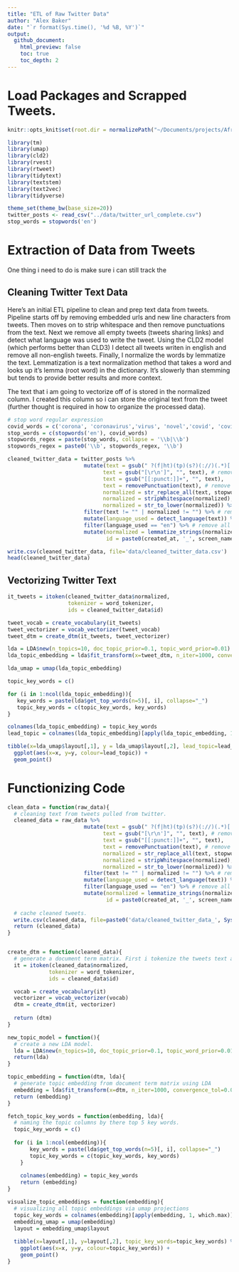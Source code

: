 ```yaml
---
title: "ETL of Raw Twitter Data"
author: "Alex Baker"
date: "`r format(Sys.time(), '%d %B, %Y')`"
output:
  github_document:
    html_preview: false
    toc: true
    toc_depth: 2
---
```


# Load Packages and Scrapped Tweets.

```r
knitr::opts_knit$set(root.dir = normalizePath("~/Documents/projects/Africa-covid19-response")) 

library(tm)
library(umap)
library(cld2)
library(rvest)
library(rtweet)
library(tidytext)
library(textstem)
library(text2vec)
library(tidyverse)

theme_set(theme_bw(base_size=20))
twitter_posts <- read_csv("../data/twitter_url_complete.csv")
stop_words = stopwords('en')
```

# Extraction of Data from Tweets

One thing i need to do is make sure i can still track the 

## Cleaning Twitter Text Data

Here's an initial ETL pipeline to clean and prep text data from tweets. Pipeline starts off by removing embedded urls and new line characters from tweets. Then moves on to strip whitespace and then remove punctuations from the text. Next we remove all empty tweets (tweets sharing links) and detect what language was used to write the tweet. Using the CLD2 model (which performs better than CLD3) I detect all tweets writen in english and remove all non-english tweets. Finally, I normalize the words by lemmatize the text. Lemmatization is a text normalization method that takes a word and looks up it's lemma (root word) in the dictionary. It's slowerly than stemming but tends to 
provide better results and more context.

The text that i am going to vectorize off of is stored in the normalized column. I created this column so i can store the original text from the tweet (further thought is required in how to organize the processed data).

```r
# stop word regular expression
covid_words = c('corona', 'coronavirus','virus', 'novel','covid', 'covid19', 'covid-19','pandemic', 'will')
stop_words = c(stopwords('en'), covid_words)
stopwords_regex = paste(stop_words, collapse = '\\b|\\b')
stopwords_regex = paste0('\\b', stopwords_regex, '\\b')
```

```r
cleaned_twitter_data = twitter_posts %>%
                        mutate(text = gsub(" ?(f|ht)(tp)(s?)(://)(.*)[.|/](.*)", "", text), # remove urls embedded into the tweet text
                              text = gsub("[\r\n']", "", text), # remove new line characters and replace them with white space
                              text = gsub("[[:punct:]]+", "", text),
                              text = removePunctuation(text), # remove punctuation
                              normalized = str_replace_all(text, stopwords_regex, ""), # remove stop words from tweets
                              normalized = stripWhitespace(normalized), # remove unnecessary white space from tweets text
                              normalized = str_to_lower(normalized)) %>%  # then remove/strip unnecessary white space
                        filter(text != "" | normalized != "") %>% # remove empty tweets
                        mutate(language_used = detect_language(text)) %>% # detect language used in tweets text using cld2 model by google
                        filter(language_used == "en") %>% # remove all non-english tweets
                        mutate(normalized = lemmatize_strings(normalized), # finally normalize words by lemmantization.
                               id = paste0(created_at, '_', screen_name)) # creating a guid by combining datetime and twitter handle
```

```r
write.csv(cleaned_twitter_data, file='data/cleaned_twitter_data.csv')
head(cleaned_twitter_data)
```

## Vectorizing Twitter Text

```r
it_tweets = itoken(cleaned_twitter_data$normalized, 
                   tokenizer = word_tokenizer,
                   ids = cleaned_twitter_data$id)

tweet_vocab = create_vocabulary(it_tweets)
tweet_vectorizer = vocab_vectorizer(tweet_vocab)
tweet_dtm = create_dtm(it_tweets, tweet_vectorizer)
```

```r
lda = LDA$new(n_topics=10, doc_topic_prior=0.1, topic_word_prior=0.01)
lda_topic_embedding = lda$fit_transform(x=tweet_dtm, n_iter=1000, convergence_tol=0.001, n_check_convergence=25)
```

```r
lda_umap = umap(lda_topic_embedding)
```

```r
topic_key_words = c()

for (i in 1:ncol(lda_topic_embedding)){
   key_words = paste(lda$get_top_words(n=5)[, i], collapse="_")
   topic_key_words = c(topic_key_words, key_words)
}

colnames(lda_topic_embedding) = topic_key_words
lead_topic = colnames(lda_topic_embedding)[apply(lda_topic_embedding, 1, which.max)]
```

```r
tibble(x=lda_umap$layout[,1], y = lda_umap$layout[,2], lead_topic=lead_topic) %>%
  ggplot(aes(x=x, y=y, colour=lead_topic)) +
  geom_point()
```

# Functionizing Code

```r

clean_data = function(raw_data){
  # cleaning text from tweets pulled from twitter.
  cleaned_data = raw_data %>%
                        mutate(text = gsub(" ?(f|ht)(tp)(s?)(://)(.*)[.|/](.*)", "", text), # remove urls embedded into the tweet text
                              text = gsub("[\r\n']", "", text), # remove new line characters and replace them with white space
                              text = gsub("[[:punct:]]+", "", text),
                              text = removePunctuation(text), # remove punctuation
                              normalized = str_replace_all(text, stopwords_regex, ""), # remove stop words from tweets
                              normalized = stripWhitespace(normalized), # remove unnecessary white space from tweets text
                              normalized = str_to_lower(normalized)) %>%  # then remove/strip unnecessary white space
                        filter(text != "" | normalized != "") %>% # remove empty tweets
                        mutate(language_used = detect_language(text)) %>% # detect language used in tweets text using cld2 model by google
                        filter(language_used == "en") %>% # remove all non-english tweets
                        mutate(normalized = lemmatize_strings(normalized), # finally normalize words by lemmantization.
                               id = paste0(created_at, '_', screen_name)) # creating a guid by combining datetime and twitter handle
  
  # cache cleaned tweets.
  write.csv(cleaned_data, file=paste0('data/cleaned_twitter_data_', Sys.time()))
  return (cleaned_data)
}


create_dtm = function(cleaned_data){
  # generate a document term matrix. First i tokenize the tweets text and then create a document term matrix.
  it = itoken(cleaned_data$normalized, 
             tokenizer = word_tokenizer,
             ids = cleaned_data$id)

  vocab = create_vocabulary(it)
  vectorizer = vocab_vectorizer(vocab)
  dtm = create_dtm(it, vectorizer)
  
  return (dtm)
}

new_topic_model = function(){
  # create a new LDA model.
  lda = LDA$new(n_topics=10, doc_topic_prior=0.1, topic_word_prior=0.01)
  return(lda)
}

topic_embedding = function(dtm, lda){
  # generate topic embedding from document term matrix using LDA
  embedding = lda$fit_transform(x=dtm, n_iter=1000, convergence_tol=0.001, n_check_convergence=25)
  return (embedding)
}

fetch_topic_key_words = function(embedding, lda){
  # naming the topic columns by there top 5 key words.
  topic_key_words = c()
  
  for (i in 1:ncol(embedding)){
       key_words = paste(lda$get_top_words(n=5)[, i], collapse="_")
       topic_key_words = c(topic_key_words, key_words)
    }
    
    colnames(embedding) = topic_key_words
    return (embedding)
}

visualize_topic_embeddings = function(embedding){
  # visualizing all topic embeddings via umap projections
  topic_key_words = colnames(embedding)[apply(embedding, 1, which.max)]
  embedding_umap = umap(embedding)
  layout = embedding_umap$layout
  
  tibble(x=layout[,1], y=layout[,2], topic_key_words=topic_key_words) %>%
    ggplot(aes(x=x, y=y, colour=topic_key_words)) +
    geom_point()
}

```
